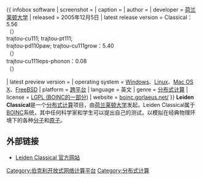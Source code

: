 {{ infobox software
| screenshot             = 
| caption                = 
| author                 = 
| developer              = [[荷兰|荷兰]][[莱顿大学|莱顿大学]]
| released               = 2005年12月5日
| latest release version = Classical：5.56<br>（{{start date and age|2009|6|15}}）<br>trajtou-cu111; trajtou-pt111;<br> trajtou-pd110paw; trajtou-cu111grow：5.40<br>（{{start date and age|2009|6|15}}）<br>trajtou-cu111leps-phonon：0.08<br>（{{start date and age|2010|10|28}}）

| latest preview version = 
| operating system       = [[Windows|Windows]]、[[Linux|Linux]]、[[Mac_OS_X|Mac OS X]]、[[FreeBSD|FreeBSD]]
| platform               = [[跨平台|跨平台]]
| language               = 英文
| genre                  = [[分布式计算|分布式计算]]
| license                = [[GNU宽通用公共许可证|LGPL (BOINC的一部分)]] 
| website                = [http://boinc.gorlaeus.net/ boinc.gorlaeus.net/]
}}
'''Leiden Classical'''是一个[[分布式计算|分布式计算]]项目，由[[荷兰|荷兰]][[莱顿大学|莱顿大学]]发起。Leiden Classical属于[[BOINC|BOINC]]系统，其中任何科学家和学生可以提出自己的测试，以模拟在经典物理环境下的各种[[分子|分子]]和[[原子|原子]]。

== 外部链接 ==
*[https://web.archive.org/web/20101006125413/http://boinc.gorlaeus.net/ Leiden Classical 官方网站]
{{BOINC topics}}

[[Category:伯克利开放式网络计算平台|Category:伯克利开放式网络计算平台]]
[[Category:分布式计算|Category:分布式计算]]